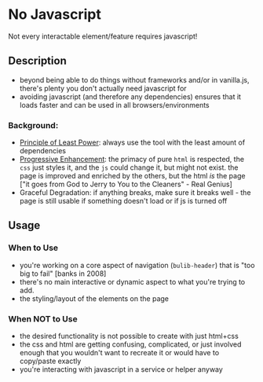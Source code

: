 <Meta title="No Javascript|About"/>

# No Javascript

Not every interactable element/feature requires javascript!

## Description
- beyond being able to do things without frameworks and/or in vanilla.js, there's plenty you don't actually need javascript for
- avoiding javascript (and therefore any dependencies) ensures that it loads faster and can be used in all browsers/environments

### Background:
- [Principle of Least Power](https://www.w3.org/2001/tag/doc/leastPower.html): always use the tool with the least amount of dependencies 
- [Progressive Enhancement](https://www.freecodecamp.org/news/what-is-progressive-enhancement-and-why-it-matters-e80c7aaf834a/): the primacy of pure `html` is respected, the `css` just styles it, and the `js` could change it, but might not exist. the page is improved and enriched by the others, but the html _is_ the page  ["it goes from God to Jerry to You to the Cleaners" - Real Genius]
- Graceful Degradation: if anything breaks, make sure it breaks well - the page is still usable if something doesn't load or if js is turned off

## Usage

### When to Use
- you're working on a core aspect of navigation (`bulib-header`) that is "too big to fail" [banks in 2008]
- there's no main interactive or dynamic aspect to what you're trying to add. 
- the styling/layout of the elements on the page 

### When NOT to Use
- the desired functionality is not possible to create with just html+css
- the css and html are getting confusing, complicated, or just involved enough that you wouldn't want to recreate it or would have to copy/paste exactly
- you're interacting with javascript in a service or helper anyway